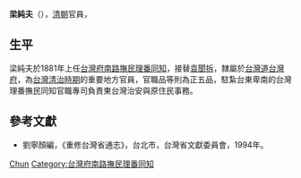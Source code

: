 '''梁純夫'''（{{bd|？||？|}}），[[清朝|清朝]]官員，

== 生平 ==
梁純夫於1881年上任[[台灣府南路撫民理番同知|台灣府南路撫民理番同知]]，接替[[袁聞拆|袁聞拆]]，隸屬於[[台灣道|台灣道]][[台灣府|台灣府]]，為[[台灣清治時期|台灣清治時期]]的重要地方官員，官職品等則為正五品，駐紮台東卑南的台灣理番撫民同知官職專司負責東台灣治安與原住民事務。

== 參考文獻 ==
* 劉寧顏編，《重修台灣省通志》，台北市，台灣省文獻委員會，1994年。

{{start box}}
{{s-off}}
{{s-before|[[袁聞拆|袁聞拆]]}}
{{s-title|[[台灣府南路撫民理番同知|台灣府南路撫民理番同知]]|1881年上任}}
{{s-after|[[佘修梅|佘修梅]]}}
{{end box}}
{{清朝人物小作品}}

{{Authority control}}
{{DEFAULTSORT:Liang梁}}
[[Category:梁姓|Chun]]
[[Category:台灣府南路撫民理番同知|Category:台灣府南路撫民理番同知]]
